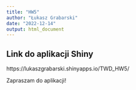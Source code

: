 ---
title: "HW5"
author: "Łukasz Grabarski"
date: "2022-12-14"
output: html_document
---

## Link do aplikacji Shiny
 https://lukaszgrabarski.shinyapps.io/TWD_HW5/
 
Zapraszam do aplikacji!